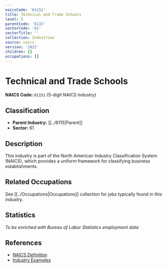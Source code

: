 ```yaml
---
naicsCode: '61151'
title: Technical and Trade Schools
level: 5
parentCode: '6115'
sectorCode: '61'
sectorTitle: ''
collection: Industries
source: naics
version: '2022'
children: []
occupations: []
---
```

# Technical and Trade Schools

**NAICS Code:** `61151` (5-digit NAICS Industry)

## Classification

- **Parent Industry:** [[../6115|Parent]]
- **Sector:** 61

## Description

This industry is part of the North American Industry Classification System (NAICS), which provides a uniform framework for classifying business establishments.

## Related Occupations

See [[../Occupations|Occupations]] collection for jobs typically found in this industry.

## Statistics

*To be enriched with Bureau of Labor Statistics employment data*

## References

- [NAICS Definition](https://www.census.gov/naics/)
- [Industry Examples](https://www.census.gov/naics/2022NAICS/)
